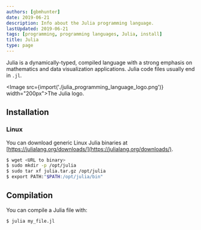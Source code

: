 ```yaml
---
authors: [gbmhunter]
date: 2019-06-21
description: Info about the Julia programming language.
lastUpdated: 2019-06-21
tags: [programming, programming languages, Julia, install]
title: Julia
type: page
---
```


Julia is a dynamically-typed, compiled language with a strong emphasis on mathematics and data visualization applications. Julia code files usually end in `.jl`.

<Image src={import('./julia_programming_language_logo.png')} width="200px">The Julia logo.</Image>

## Installation

### Linux

You can download generic Linux Julia binaries at [https://julialang.org/downloads/](https://julialang.org/downloads/).

```bash
$ wget <URL to binary>
$ sudo mkdir -p /opt/julia
$ sudo tar xf julia.tar.gz /opt/julia
$ export PATH:"$PATH:/opt/julia/bin"
```


## Compilation

You can compile a Julia file with:

```bash
$ julia my_file.jl
```
